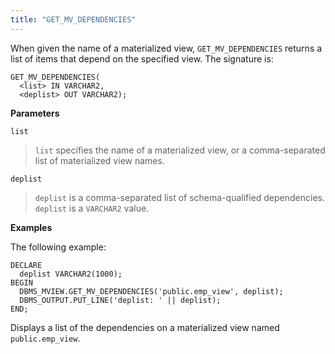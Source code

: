 ```yaml
---
title: "GET_MV_DEPENDENCIES"
---
```


When given the name of a materialized view, `GET_MV_DEPENDENCIES` returns a list of items that depend on the specified view. The signature is:

```text
GET_MV_DEPENDENCIES(
  <list> IN VARCHAR2,
  <deplist> OUT VARCHAR2);
```

**Parameters**

`list`

> `list` specifies the name of a materialized view, or a comma-separated list of materialized view names.

`deplist`

> `deplist` is a comma-separated list of schema-qualified dependencies. `deplist` is a `VARCHAR2` value.

**Examples**

The following example:

```text
DECLARE
  deplist VARCHAR2(1000);
BEGIN
  DBMS_MVIEW.GET_MV_DEPENDENCIES('public.emp_view', deplist);
  DBMS_OUTPUT.PUT_LINE('deplist: ' || deplist);
END;
```

Displays a list of the dependencies on a materialized view named `public.emp_view`.
